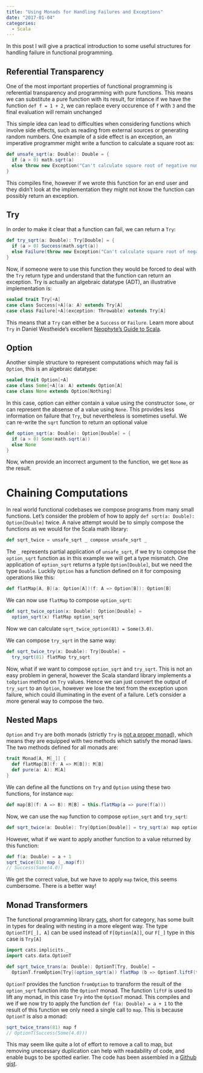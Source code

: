 ```yaml
---
title: "Using Monads for Handling Failures and Exceptions"
date: "2017-01-04"
categories: 
  - Scala
---
```


In this post I will give a practical introduction to some useful structures for handling failure in functional programming. 

## Referential Transparency

One of the most important properties of functional programming is referential transparency and programming with pure functions. This means we can substitute a pure function with its result, for intance if we have the function `def f = 1 + 2`, we can replace every occurence of `f` with `3` and the final evaluation will remain unchanged

This simple idea can lead to difficulties when considering functions which involve side effects, such as reading from external sources or generating random numbers. One example of a side effect is an exception, an imperative programmer might write a function to calculate a square root as:

```scala
def unsafe_sqrt(a: Double): Double = {
  if (a > 0) math.sqrt(a)
  else throw new Exception("Can't calculate square root of negative number")
}
```

This compiles fine, however if we wrote this function for an end user and they didn't look at the implementation they might not know the function can possibly return an exception.

## Try

In order to make it clear that a function can fail, we can return a `Try`:

```scala
def try_sqrt(a: Double): Try[Double] = {
  if (a > 0) Success(math.sqrt(a))
  else Failure(throw new Exception("Can't calculate square root of negative number"))
}
```

Now, if someone were to use this function they would be forced to deal with the `Try` return type and understand that the function can return an exception. Try is actually an algebraic datatype (ADT), an illustrative implementation is:

```scala
sealed trait Try[+A]
case class Success[+A](a: A) extends Try[A]
case class Failure[+A](exception: Throwable) extends Try[A]
```

This means that a `Try` can either be a `Success` or `Failure`. Learn more about `Try` in Daniel Westheide's excellent [Neophyte's Guide to Scala](http://danielwestheide.com/blog/2012/12/26/the-neophytes-guide-to-scala-part-6-error-handling-with-try.html).

## Option

Another simple structure to represent computations which may fail is `Option`, this is an algebraic datatype:

```scala
sealed trait Option[+A]
case class Some[+A](a: A) extends Option[A]
case class None extends Option[Nothing]
```

In this case, option can either contain a value using the constructor `Some`, or can represent the absense of a value using `None`. This provides less information on failure that `Try`, but nevertheless is sometimes useful. We can re-write the `sqrt` function to return an optional value

```scala
def option_sqrt(a: Double): Option[Double] = {
  if (a > 0) Some(math.sqrt(a))
  else None
}
```

Now, when provide an incorrect argument to the function, we get `None` as the result.

# Chaining Computations

In real world functional codebases we compose programs from many small functions. Let's consider the problem of how to apply `def sqrt(a: Double): Option[Double]` twice. A naive attempt would be to simply compose the functions as we would for the Scala math library:

```scala
def sqrt_twice = unsafe_sqrt _ compose unsafe_sqrt _
```

The `_` represents partial application of `unsafe_sqrt`, if we try to compose the `option_sqrt` function as in this example we will get a type mismatch. One application of `option_sqrt` returns a typle `Option[Double]`, but we need the type `Double`. Luckily `Option` has a function defined on it for composing operations like this:

```scala
def flatMap[A, B](a: Option[A])(f: A => Option[B]): Option[B]
```

We can now use `flatMap` to compose `option_sqrt`:

```scala
def sqrt_twice_option(x: Double): Option[Double] = 
  option_sqrt(x) flatMap option_sqrt
```

Now we can calculate `sqrt_twice_option(81) = Some(3.0)`.

We can compose `try_sqrt` in the same way:

```scala
def sqrt_twice_try(x: Double): Try[Double] = 
  try_sqrt(81) flatMap try_sqrt
```

Now, what if we want to compose `option_sqrt` and `try_sqrt`. This is not an easy problem in general, however the Scala standard library implements a `toOption` method on `Try` values. Hence we can just convert the output of `try_sqrt` to an `Option`, however we lose the text from the exception upon failure, which could illuminating in the event of a failure. Let's consider a more general way to compose the two. 

## Nested Maps

`Option` and `Try` are both monads (strictly `Try` is [not a proper monad](https://issues.scala-lang.org/browse/SI-6284)), which means they are equipped with two methods which satisfy the monad laws. The two methods defined for all monads are:

```scala
trait Monad[A, M[_]] {
  def flatMap[B](f: A => M[B]): M[B]
  def pure(a: A): M[A]
}
```

We can define all the functions on `Try` and `Option` using these two functions, for instance `map`:

```scala
def map[B](f: A => B): M[B] = this.flatMap(a => pure(f(a)))
```

Now, we can use the `map` function to compose `option_sqrt` and `try_sqrt`:

```scala
def sqrt_twice(a: Double): Try[Option[Double]] = try_sqrt(a) map option_sqrt
```

However, what if we want to apply another function to a value returned by this function:

```scala
def f(a: Double) = a + 1
sqrt_twice(81) map (_.map(f))
// Success(Some(4.0))
```

We get the correct value, but we have to apply `map` twice, this seems cumbersome. There is a better way!

## Monad Transformers

The functional programming library [cats](http://typelevel.org/cats/), short for category, has some built in types for dealing with nesting in a more elegent way. The type `OptionT[F[_], A]` can be used instead of `F[Option[A]]`, our `F[_]` type in this case is `Try[A]`

```scala
import cats.implicits._
import cats.data.OptionT

def sqrt_twice_trans(a: Double): OptionT[Try, Double] = 
  OptionT.fromOption[Try](option_sqrt(a)) flatMap (b => OptionT.liftF(try_sqrt(b))
```

`OptionT` provides the function `fromOption` to transform the result of the `option_sqrt` function into the `OptionT` monad. The function `liftF` is used to lift any monad, in this case `Try` into the `OptionT` monad. This compiles and we if we now try to apply the function `def f(a: Double) = a + 1` to the result of this function we only need a single call to `map`. This is because `OptionT` is also a monad:

```scala
sqrt_twice_trans(81) map f
// OptionT(Success(Some(4.0)))
```

This may seem like quite a lot of effort to remove a call to map, but removing unecessary duplication can help with readability of code, and enable bugs to be spotted earlier. The code has been assembled in a [Github gist](https://gist.github.com/jonnylaw/99460d466c84d9b52b57010d28b6a4f6).